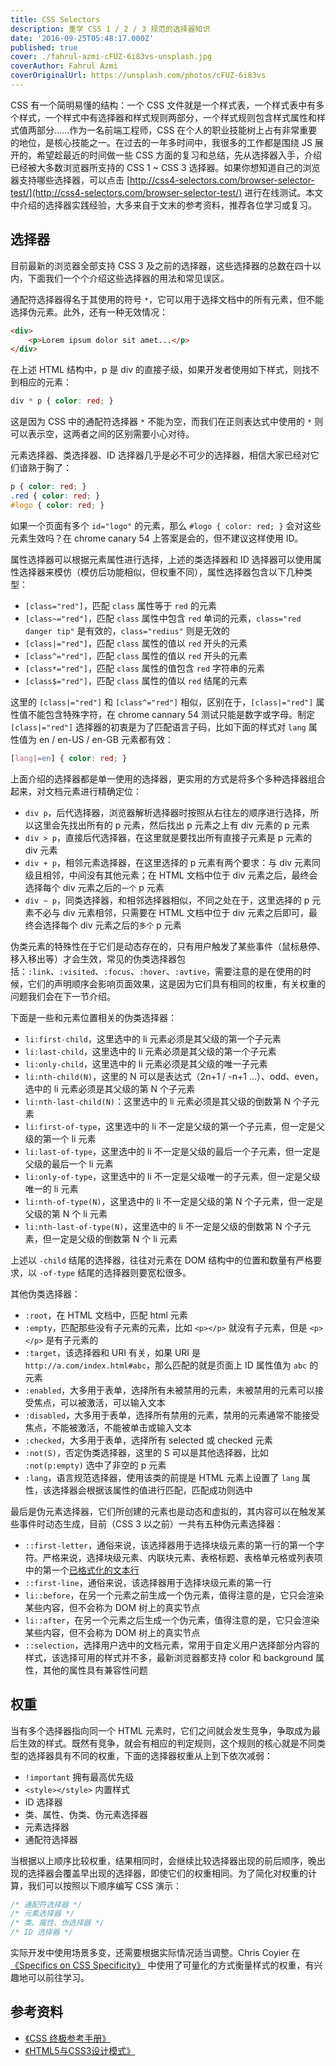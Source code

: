 ```yaml
---
title: CSS Selectors
description: 重学 CSS 1 / 2 / 3 规范的选择器知识
date: '2016-09-25T05:48:17.000Z'
published: true
cover: ./fahrul-azmi-cFUZ-6i83vs-unsplash.jpg
coverAuthor: Fahrul Azmi
coverOriginalUrl: https://unsplash.com/photos/cFUZ-6i83vs
---
```


CSS 有一个简明易懂的结构：一个 CSS 文件就是一个样式表，一个样式表中有多 个样式，一个样式中有选择器和样式规则两部分，一个样式规则包含样式属性和样式值两部分……作为一名前端工程师，CSS 在个人的职业技能树上占有非常重要的地位，是核心技能之一。在过去的一年多时间中，我很多的工作都是围绕 JS 展开的，希望趁最近的时间做一些 CSS 方面的复习和总结，先从选择器入手，介绍已经被大多数浏览器所支持的 CSS 1 ~ CSS 3 选择器。如果你想知道自己的浏览器支持哪些选择器，可以点击 [http://css4-selectors.com/browser-selector-test/](http://css4-selectors.com/browser-selector-test/) 进行在线测试。本文中介绍的选择器实践经验，大多来自于文末的参考资料，推荐各位学习或复习。

## 选择器

目前最新的浏览器全部支持 CSS 3 及之前的选择器，这些选择器的总数在四十以内，下面我们一个个介绍这些选择器的用法和常见误区。

通配符选择器得名于其使用的符号 `*`，它可以用于选择文档中的所有元素，但不能选择伪元素。此外，还有一种无效情况：

```html
<div>
    <p>Lorem ipsum dolor sit amet...</p>
</div>
```

在上述 HTML 结构中，p 是 div 的直接子级，如果开发者使用如下样式，则找不到相应的元素：

```css
div * p { color: red; }
```

这是因为 CSS 中的通配符选择器 `*` 不能为空，而我们在正则表达式中使用的 `*` 则可以表示空，这两者之间的区别需要小心对待。

元素选择器、类选择器、ID 选择器几乎是必不可少的选择器，相信大家已经对它们谙熟于胸了：

```css
p { color: red; }
.red { color: red; }
#logo { color: red; }
```

如果一个页面有多个 `id="logo"` 的元素，那么 `#logo { color: red; }` 会对这些元素生效吗？在 chrome canary 54 上答案是会的，但不建议这样使用 ID。    

属性选择器可以根据元素属性进行选择，上述的类选择器和 ID 选择器可以使用属性选择器来模仿（模仿后功能相似，但权重不同），属性选择器包含以下几种类型：

- `[class="red"]`，匹配 `class` 属性等于 `red` 的元素
- `[class~="red"]`，匹配 `class` 属性中包含 `red` 单词的元素，`class="red danger tip"` 是有效的，`class="redius"` 则是无效的
- `[class|="red"]`，匹配 `class` 属性的值以 `red` 开头的元素
- `[class^="red"]`，匹配 `class` 属性的值以 `red` 开头的元素
- `[class*="red"]`，匹配 `class` 属性的值包含 `red` 字符串的元素
- `[class$="red"]`，匹配 `class` 属性的值以 `red` 结尾的元素

这里的 `[class|="red"]` 和 `[class^="red"]` 相似，区别在于，`[class|="red"]` 属性值不能包含特殊字符，在 chrome cannary 54 测试只能是数字或字母。制定 `[class|="red"]` 选择器的初衷是为了匹配语言子码，比如下面的样式对 `lang` 属性值为 en / en-US / en-GB 元素都有效：

```css
[lang|=en] { color: red; }
```

上面介绍的选择器都是单一使用的选择器，更实用的方式是将多个多种选择器组合起来，对文档元素进行精确定位：

- `div p`，后代选择器，浏览器解析选择器时按照从右往左的顺序进行选择，所以这里会先找出所有的 p 元素，然后找出 p 元素之上有 div 元素的 p 元素
- `div > p`，直接后代选择器，在这里就是要找出所有直接子元素是 p 元素的 div 元素
- `div + p`，相邻元素选择器，在这里选择的 p 元素有两个要求：与 div 元素同级且相邻，中间没有其他元素；在 HTML 文档中位于 div 元素之后，最终会选择每个 div 元素之后的`一个` p 元素
- `div ~ p`，同类选择器，和相邻选择器相似，不同之处在于，这里选择的 p 元素不必与 div 元素相邻，只需要在 HTML 文档中位于 div 元素之后即可，最终会选择每个 div 元素之后的`多个` p 元素

伪类元素的特殊性在于它们是动态存在的，只有用户触发了某些事件（鼠标悬停、移入移出等）才会生效，常见的伪类选择器包括：`:link`、`:visited`、`:focus`、`:hover`、`:avtive`，需要注意的是在使用的时候，它们的声明顺序会影响页面效果，这是因为它们具有相同的权重，有关权重的问题我们会在下一节介绍。

下面是一些和元素位置相关的伪类选择器：

- `li:first-child`，这里选中的 li 元素必须是其父级的第一个子元素
- `li:last-child`，这里选中的 li 元素必须是其父级的第一个子元素
- `li:only-child`，这里选中的 li 元素必须是其父级的唯一子元素
- `li:nth-child(N)`，这里的 N 可以是表达式（2n+1 / -n+1 ...）、odd、even，选中的 li 元素必须是其父级的第 N 个子元素
- `li:nth-last-child(N)`：这里选中的 li 元素必须是其父级的倒数第 N 个子元素
- `li:first-of-type`，这里选中的 li 不一定是父级的第一个子元素，但一定是父级的第一个 li 元素
- `li:last-of-type`，这里选中的 li 不一定是父级的最后一个子元素，但一定是父级的最后一个 li 元素
- `li:only-of-type`，这里选中的 li 不一定是父级唯一的子元素，但一定是父级唯一的 li 元素
- `li:nth-of-type(N)`，这里选中的 li 不一定是父级的第 N 个子元素，但一定是父级的第 N 个 li 元素
- `li:nth-last-of-type(N)`，这里选中的 li 不一定是父级的倒数第 N 个子元素，但一定是父级的倒数第 N 个 li 元素

上述以 `-child` 结尾的选择器，往往对元素在 DOM 结构中的位置和数量有严格要求，以 `-of-type` 结尾的选择器则要宽松很多。

其他伪类选择器：

- `:root`，在 HTML 文档中，匹配 html 元素
- `:empty`，匹配那些没有子元素的元素，比如 `<p></p>` 就没有子元素，但是 `<p> </p>` 是有子元素的
- `:target`，该选择器和 URI 有关，如果 URI 是 `http://a.com/index.html#abc`，那么匹配的就是页面上 ID 属性值为 `abc` 的元素
- `:enabled`，大多用于表单，选择所有未被禁用的元素，未被禁用的元素可以接受焦点，可以被激活，可以输入文本
- `:disabled`，大多用于表单，选择所有禁用的元素，禁用的元素通常不能接受焦点，不能被激活，不能被单击或输入文本
- `:checked`，大多用于表单，选择所有 selected 或 checked 元素
- `:not(S)`，否定伪类选择器，这里的 S 可以是其他选择器，比如 `:not(p:empty)` 选中了非空的 p 元素
- `:lang`，语言规范选择器，使用该类的前提是 HTML 元素上设置了 `lang` 属性，该选择器会根据该属性的值进行匹配，匹配成功则选中

最后是伪元素选择器，它们所创建的元素也是动态和虚拟的，其内容可以在触发某些事件时动态生成，目前（CSS 3 以之前）一共有五种伪元素选择器：

- `::first-letter`，通俗来说，该选择器用于选择块级元素的第一行的第一个字符。严格来说，选择块级元素、内联块元素、表格标题、表格单元格或列表项中的第一个[已格式化的文本行](https://www.w3.org/TR/CSS21/selector.html#first-letter)
- `::first-line`，通俗来说，该选择器用于选择块级元素的第一行
- `li::before`，在另一个元素之前生成一个伪元素，值得注意的是，它只会渲染某些内容，但不会称为 DOM 树上的真实节点
- `li::after`，在另一个元素之后生成一个伪元素，值得注意的是，它只会渲染某些内容，但不会称为 DOM 树上的真实节点
- `::selection`，选择用户选中的文档元素，常用于自定义用户选择部分内容的样式，该选择可用的样式并不多，最新浏览器都支持 color 和 background 属性，其他的属性具有兼容性问题

## 权重

当有多个选择器指向同一个 HTML 元素时，它们之间就会发生竞争，争取成为最后生效的样式。既然有竞争，就会有相应的判定规则，这个规则的核心就是不同类型的选择器具有不同的权重，下面的选择器权重从上到下依次减弱：

- `!important` 拥有最高优先级
- `<style></style>` 内置样式
- ID 选择器
- 类、属性、伪类、伪元素选择器
- 元素选择器
- 通配符选择器

当根据以上顺序比较权重，结果相同时，会继续比较选择器出现的前后顺序，晚出现的选择器会覆盖早出现的选择器，即使它们的权重相同。为了简化对权重的计算，我们可以按照以下顺序编写 CSS 演示：

```css
/* 通配符选择器 */ 
/* 元素选择器 */ 
/* 类、属性、伪选择器 */ 
/* ID 选择器 */ 
```

实际开发中使用场景多变，还需要根据实际情况适当调整。Chris Coyier 在 [《Specifics on CSS Specificity》](https://css-tricks.com/specifics-on-css-specificity/) 中使用了可量化的方式衡量样式的权重，有兴趣地可以前往学习。

## 参考资料

- [《CSS 终极参考手册》](https://book.douban.com/subject/3853520/)
- [《HTML5与CSS3设计模式》](https://book.douban.com/subject/20440003/)

